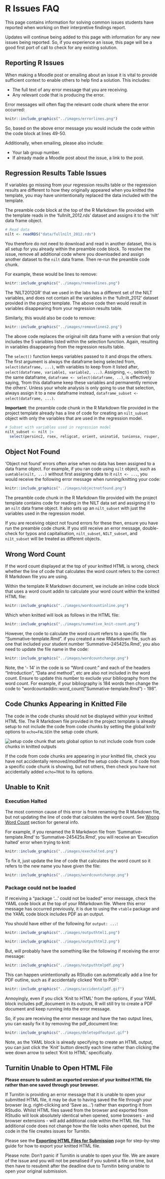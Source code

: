 # R Issues FAQ

This page contains information for solving common issues students have reported when working on their interpretive findings report.

Updates will continue being added to this page with information for any new issues being reported. So, if you experience an issue, this page will be a good first port of call to check for any existing solution.

## Reporting R Issues {.unnumbered}

When making a Moodle post or emailing about an issue it is vital to provide sufficient context to enable others to help find a solution. This includes:

-   The full text of any error message that you are receiving.
-   Any relevant code that is producing the error.

Error messages will often flag the relevant code chunk where the error occurred:

```r
knitr::include_graphics("../images/errorlines.png")
```

So, based on the above error message you would include the code within the code block at lines 49-50.

Additionally, when emailing, please also include:

-   Your lab group number.
-   If already made a Moodle post about the issue, a link to the post.

## Regression Results Table Issues

If variables go missing from your regression results table or the regression results are different to how they originally appeared when you knitted the template, you may have unintentionally replaced the data included with the template.

The preamble code block at the top of the R Markdown file provided with the template reads in the 'fullnilt_2012.rds' dataset and assigns it to the 'nilt' data frame object.

```r
# Read data
nilt <- readRDS("data/fullnilt_2012.rds")
```

You therefore do not need to download and read in another dataset, this is all setup for you already within the preamble code block. To resolve the issue, remove all additional code where you downloaded and assign another dataset to the `nilt` data frame. Then re-run the preamble code chunk.

For example, these would be lines to remove:

```r
knitr::include_graphics("../images/removelines.png")
```

The 'NILT2012GR' that we used in the labs has a different set of the NILT variables, and does not contain all the variables in the 'fullnilt_2012' dataset provided in the project template. The above code then would result in variables disappearing from your regression results table.

Similarly, this would also be code to remove:

```r
knitr::include_graphics("../images/removelines2.png")
```

The above code replaces the original nilt data frame with a version that only includes the 5 variables listed within the selection function. Again, resulting in variables disappearing from the regression results table.

The `select()` function keeps variables passed to it and drops the others. The first argument is always the dataframe being selected from, `select(dataframe, ...)`, with variables to keep from it listed after, `select(dataframe, variable1, variable2, ...)`. Assigning, `<-`, select() to the same dataframe, `dataframe <- select(dataframe, ..)`, is effectively saying, 'from this dataframe keep these variables and permanently remove the others'. Unless your whole analysis is only going to use that selection, always assign it to a new dataframe instead, `dataframe_subset <- select(dataframe, ...)`.

**Important**: the preamble code chunk in the R Markdown file provided in the project template already has a line of code for creating an `nilt_subset` object with only the variables that are used in the regression model.

```r
# Subset with variables used in regression model
nilt_subset <- nilt |>
  select(persinc2, rsex, religcat, orient, uninatid, tunionsa, rsuper, rage)
```

## Object Not Found

'Object not found' errors often arise when no data has been assigned to a data frame object. For example, if you ran code using `nilt` object, such as `sumtable(nilt, ...)` without first assigning data to it `nilt <- ...`, you would receive the following error message when running/knitting your code:

```r
knitr::include_graphics("../images/objectnotfound.png")
```

The preamble code chunk in the R Markdown file provided with the project template contains code for reading in the NILT data set and assigning it to an `nilt` data frame object. It also sets up an `nilt_subset` with just the variables used in the regression model.

If you are receiving object not found errors for these then, ensure you have run the preamble code chunk. If you still receive an error message, double-check for typos and capitalisation, `nilt_subset`, `NILT_subset`, and `ni1t_subset` will be treated as different objects.

## Wrong Word Count

If the word count displayed at the top of your knitted HTML is wrong, check whether the line of code that calculates the word count refers to the correct R Markdown file you are using.

Within the template R Markdown document, we include an inline code block that uses a word count addin to calculate your word count within the knitted HTML file:

```r
knitr::include_graphics("../images/wordcountinline.png")
```

Which when knitted will look as follows in the HTML file:

```r
knitr::include_graphics("../images/summative_knit-count.png")
```

However, the code to calculate the word count refers to a specific file "Summative-template.Rmd". if you created a new RMarkdown file, such as one that included your student number 'Summative-245425s.Rmd', you also need to update the file name in the code:

```r
knitr::include_graphics("../images/wordcountchange.png")
```

Note, the '- 14' in the code is so "Word count:" and each of the headers "Introduction", "Data and method", etc are also not included in the word count. Ensure to update this number to exclude your bibliography from the word count. For example, if your bibliography is 184 words then change the code to "wordcountaddin::word_count("Summative-template.Rmd") - 198".

## Code Chunks Appearing in Knitted File

The code in the code chunks should not be displayed within your knitted HTML file. The R Markdown file provided in the project template is already setup to not include the code from code chunks by setting the global knitr options to `echo=FALSE`in the setup code chunk. 

![setup code chunk that sets global option to not include code from code chunks in knitted outputs](../images/summative_echo-false.png)\

If the code from code chunks are appearing in your knitted file, check you have not accidentally removed/modified the setup code chunk. If code from a specific code chunk is showing, but not others, then check you have not accidentally added `echo=TRUE` to its options.

## Unable to Knit

### Execution Halted

The most common cause of this error is from renaming the R Markdown file, but not updating the line of code that calculates the word count. See [Wrong Word Count] section for general info.

For example, if you renamed the R Markdwon file from 'Summative-template.Rmd' to 'Summative-245425s.Rmd', you will receive an 'Execution halted' error when trying to knit:

```r
knitr::include_graphics("../images/exechalted.png")
```

To fix it, just update the line of code that calculates the word count so it refers to the new name you have given the file:

```r
knitr::include_graphics("../images/wordcountchange.png")
```

### Package could not be loaded

If receiving a "package '...' could not be loaded" error message, check the YAML code block at the top of your RMarkdown file. Where this error message has occurred previously, it is due to using the `vtable` package and the YAML code block includes PDF as an output.

You should have either of the following for `output: ...`:

```r
knitr::include_graphics("../images/outputhtml1.png")
```

```r
knitr::include_graphics("../images/outputhtml2.png")
```

But, will probably have the something like the following if receiving the error message:

```r
knitr::include_graphics("../images/outputhtmlpdf.png")
```

This can happen unintentionally as RStudio can automatically add a line for PDF outline, such as if accidentally clicked 'Knit to PDF':

```r
knitr::include_graphics("../images/accidentalpdf.gif")
```

Annoyingly, even if you click 'Knit to HTML' from the options, if your YAML block includes pdf_document in its outputs, R will still try to create a PDF document and keep running into the error message.

So, if you are receiving the error message and have the two output lines, you can easily fix it by removing the pdf_document line:

```r
knitr::include_graphics("../images/deletepdfoutput.gif")
```

Note, as the YAML block is already specifying to create an HTML output, you can just click the 'Knit' button directly each time rather than clicking the wee down arrow to select 'Knit to HTML' specifically.


## Turnitin Unable to Open HTML File

**Please ensure to submit an exported version of your knitted HTML file rather than one saved through your browser.**

If Turnitin is providing an error message that it is unable to open your submitted HTML file, it may be due to having saved the file through your browser (e.g. right-clicking and 'Save as...') rather than exporting it from RStudio. Whilst HTML files saved from the browser and exported from RStudio will look absolutely identical when opened, some browsers - and browser extensions - will add additional code within the HTML file. This additional code does not change how the file looks when opened, but the code in the file creates issues for Turnitin.

Please see the **[Exporting HTML Files for Submission](export.qmd)** page for step-by-step guide for how to export your knitted HTML file.

Please note: Don't panic if Turnitin is unable to open your file. We are aware of the issue and you will not be penalised if you submit a file on time, but then have to resubmit after the deadline due to Turnitin being unable to open your original submission.
